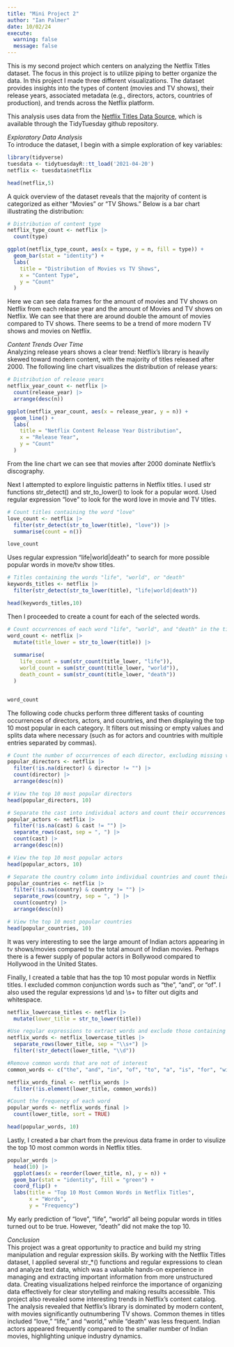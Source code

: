 ```yaml
---
title: "Mini Project 2"
author: "Ian Palmer"
date: 10/02/24
execute: 
  warning: false
  message: false
---
```


This is my second project which centers on analyzing the Netflix Titles dataset. The focus in this project is to utilize piping to better organize the data. In this project I made three different visualizations. The dataset provides insights into the types of content (movies and TV shows), their release years, associated metadata (e.g., directors, actors, countries of production), and trends across the Netflix platform.


This analysis uses data from the [Netflix Titles Data Source](https://github.com/rfordatascience/tidytuesday/blob/master/data/2021/2021-04-20/readme.md), which is available through the TidyTuesday github repository.


*Exploratory Data Analysis*<br>
To introduce the dataset, I begin with a simple exploration of key variables:
```r

library(tidyverse)
tuesdata <- tidytuesdayR::tt_load('2021-04-20')
netflix <- tuesdata$netflix

head(netflix,5)
```


A quick overview of the dataset reveals that the majority of content is categorized as either “Movies” or “TV Shows.” Below is a bar chart illustrating the distribution:


```r

# Distribution of content type
netflix_type_count <- netflix |>
  count(type)

ggplot(netflix_type_count, aes(x = type, y = n, fill = type)) +
  geom_bar(stat = "identity") +
  labs(
    title = "Distribution of Movies vs TV Shows",
    x = "Content Type",
    y = "Count"
  )

```


Here we can see data frames for the amount of movies and TV shows on Netflix from each release year and the amount of Movies and TV shows on Netflix. We can see that there are around double the amount of movies compared to TV shows. There seems to be a trend of more modern TV shows and movies on Netflix.



*Content Trends Over Time*<br>
Analyzing release years shows a clear trend: Netflix’s library is heavily skewed toward modern content, with the majority of titles released after 2000. The following line chart visualizes the distribution of release years:

```r
# Distribution of release years
netflix_year_count <- netflix |>
  count(release_year) |>
  arrange(desc(n))

ggplot(netflix_year_count, aes(x = release_year, y = n)) +
  geom_line() +
  labs(
    title = "Netflix Content Release Year Distribution",
    x = "Release Year",
    y = "Count"
  )
```

From the line chart we can see that movies after 2000 dominate Netflix's discography.


Next I attempted to explore linguistic patterns in Netflix titles. I used str functions str_detect() and str_to_lower() to look for a popular word. Used regular expression "love" to look for the word love in movie and TV titles.
```r
# Count titles containing the word "love"
love_count <- netflix |>
  filter(str_detect(str_to_lower(title), "love")) |>
  summarise(count = n())

love_count
```


Uses regular expression "life\|world\|death" to search for more possible popular words in move/tv show titles.
```r
# Titles containing the words "life", "world", or "death"
keywords_titles <- netflix |>
  filter(str_detect(str_to_lower(title), "life|world|death"))

head(keywords_titles,10)


```



Then I proceeded to create a count for each of the selected words.
```r
# Count occurrences of each word "life", "world", and "death" in the titles
word_count <- netflix |>
  mutate(title_lower = str_to_lower(title)) |>
  
  summarise(
    life_count = sum(str_count(title_lower, "life")),
    world_count = sum(str_count(title_lower, "world")),
    death_count = sum(str_count(title_lower, "death"))
  )


word_count


```



The following code chucks perform three different tasks of counting occurrences of directors, actors, and countries, and then displaying the top 10 most popular in each category. It filters out missing or empty values and splits data where necessary (such as for actors and countries with multiple entries separated by commas).

```r


# Count the number of occurrences of each director, excluding missing values
popular_directors <- netflix |>
  filter(!is.na(director) & director != "") |>
  count(director) |>
  arrange(desc(n))

# View the top 10 most popular directors
head(popular_directors, 10)

# Separate the cast into individual actors and count their occurrences
popular_actors <- netflix |>
  filter(!is.na(cast) & cast != "") |>
  separate_rows(cast, sep = ", ") |>
  count(cast) |>
  arrange(desc(n))

# View the top 10 most popular actors
head(popular_actors, 10)

# Separate the country column into individual countries and count their occurrences
popular_countries <- netflix |>
  filter(!is.na(country) & country != "") |>
  separate_rows(country, sep = ", ") |>
  count(country) |>
  arrange(desc(n))

# View the top 10 most popular countries
head(popular_countries, 10)
```

It was very interesting to see the large amount of Indian actors appearing in tv shows/movies compared to the total amount of Indian movies. Perhaps there is a fewer supply of popular actors in Bollywood compared to Hollywood in the United States.



Finally, I created a table that has the top 10 most popular words in Netflix titles. I excluded common conjunction words such as "the", "and", or "of". I also used the regular expressions \\d and \\s+ to filter out digits and whitespace.
```r


netflix_lowercase_titles <- netflix |>
  mutate(lower_title = str_to_lower(title))

#Use regular expressions to extract words and exclude those containing digits
netflix_words <- netflix_lowercase_titles |>
  separate_rows(lower_title, sep = "\\s+") |>
  filter(!str_detect(lower_title, "\\d"))

#Remove common words that are not of interest
common_words <- c("the", "and", "in", "of", "to", "a", "is", "for", "with", "on", "at", "by", "an", "from", "i", "&")

netflix_words_final <- netflix_words |>
  filter(!is.element(lower_title, common_words))

#Count the frequency of each word
popular_words <- netflix_words_final |>
  count(lower_title, sort = TRUE)

head(popular_words, 10)

```



Lastly, I created a bar chart from the previous data frame in order to visulize the top 10 most common words in Netflix titles.
```r

popular_words |>
  head(10) |>
  ggplot(aes(x = reorder(lower_title, n), y = n)) +
  geom_bar(stat = "identity", fill = "green") +
  coord_flip() +
  labs(title = "Top 10 Most Common Words in Netflix Titles",
       x = "Words",
       y = "Frequency")
```

My early prediction of "love", "life", "world" all being popular words in titles turned out to be true. However, "death" did not make the top 10.


*Conclusion*<br>
This project was a great opportunity to practice and build my string manipulation and regular expression skills. By working with the Netflix Titles dataset, I applied several str_*() functions and regular expressions to clean and analyze text data, which was a valuable hands-on experience in managing and extracting important information from more unstructured data. Creating visualizations helped reinforce the importance of organizing data effectively for clear storytelling and making results accessible. This project also revealed some interesting trends in Netflix’s content catalog. The analysis revealed that Netflix’s library is dominated by modern content, with movies significantly outnumbering TV shows. Common themes in titles included "love," "life," and "world," while "death" was less frequent. Indian actors appeared frequently compared to the smaller number of Indian movies, highlighting unique industry dynamics.
